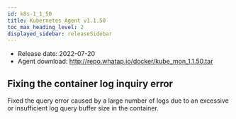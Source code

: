 ```yaml
---
id: k8s-1_1_50
title: Kubernetes Agent v1.1.50
toc_max_heading_level: 2
displayed_sidebar: releaseSidebar
---
```



- Release date: 2022-07-20
- Agent download: http://repo.whatap.io/docker/kube_mon_1.1.50.tar

## Fixing the container log inquiry error

Fixed the query error caused by a large number of logs due to an excessive or insufficient log query buffer size in the container.
